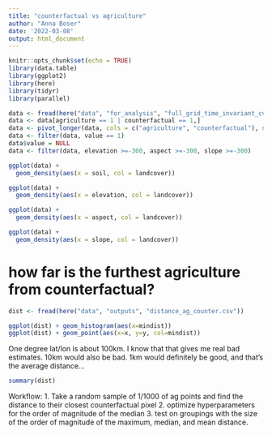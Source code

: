 ```yaml
---
title: "counterfactual vs agriculture"
author: "Anna Boser"
date: '2022-03-08'
output: html_document
---
```


```r
knitr::opts_chunk$set(echo = TRUE)
library(data.table)
library(ggplot2)
library(here)
library(tidyr)
library(parallel)
```

```r
data <- fread(here("data", "for_analysis", "full_grid_time_invariant_cv.csv"))
data <- data[agriculture == 1 | counterfactual == 1,]
data <- pivot_longer(data, cols = c("agriculture", "counterfactual"), names_to = "landcover")
data <- filter(data, value == 1)
data$value = NULL
data <- filter(data, elevation >=-300, aspect >=-300, slope >=-300)
```

```r
ggplot(data) +
  geom_density(aes(x = soil, col = landcover))
```

```r
ggplot(data) +
  geom_density(aes(x = elevation, col = landcover))
```

```r
ggplot(data) +
  geom_density(aes(x = aspect, col = landcover))
```

```r
ggplot(data) +
  geom_density(aes(x = slope, col = landcover))
```

# how far is the furthest agriculture from counterfactual? 
```r
dist <- fread(here("data", "outputs", "distance_ag_counter.csv"))
```

```r
ggplot(dist) + geom_histogram(aes(x=mindist))
ggplot(dist) + geom_point(aes(x=x, y=y, col=mindist))
```

One degree lat/lon is about 100km. I know that that gives me real bad estimates. 10km would also be bad. 1km would definitely be good, and that's the average distance... 

```r
summary(dist)
```


Workflow:
1. Take a random sample of 1/1000 of ag points and find the distance to their closest counterfactual pixel
2. optimize hyperparameters for the order of magnitude of the median
3. test on groupings with the size of the order of magnitude of the maximum, median, and mean distance. 


